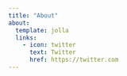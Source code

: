 ```yaml
---
title: "About"
about:
  template: jolla
  links:
    - icon: twitter
      text: Twitter
      href: https://twitter.com
---
```

